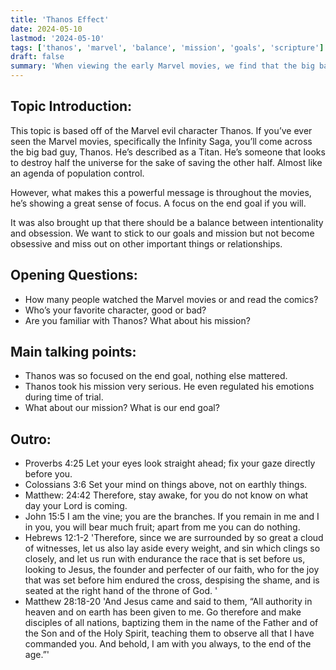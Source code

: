 ```yaml
---
title: 'Thanos Effect'
date: 2024-05-10
lastmod: '2024-05-10'
tags: ['thanos', 'marvel', 'balance', 'mission', 'goals', 'scripture']
draft: false
summary: 'When viewing the early Marvel movies, we find that the big bad guy Thanos, had a handful of things to teach us.'
---
```


## Topic Introduction:

This topic is based off of the Marvel evil character Thanos. If you’ve ever seen the Marvel movies, specifically the Infinity Saga, you’ll come across the big bad guy, Thanos. He’s described as a Titan. He’s someone that looks to destroy half the universe for the sake of saving the other half. Almost like an agenda of population control. 

However, what makes this a powerful message is throughout the movies, he’s showing a great sense of focus. A focus on the end goal if you will.

It was also brought up that there should be a balance between intentionality and obsession. We want to stick to our goals and mission but not become obsessive and miss out on other important things or relationships.

## Opening Questions:

- How many people watched the Marvel movies or and read the comics?
- Who’s your favorite character, good or bad?
- Are you familiar with Thanos? What about his mission?

## Main talking points:

- Thanos was so focused on the end goal, nothing else mattered.
- Thanos took his mission very serious. He even regulated his emotions during time of trial.
- What about our mission? What is our end goal?

## Outro:

- Proverbs 4:25 Let your eyes look straight ahead; fix your gaze directly before you.
- Colossians 3:6 Set your mind on things above, not on earthly things.
- Matthew: 24:42 Therefore, stay awake, for you do not know on what day your Lord is coming.
- John 15:5 I am the vine; you are the branches. If you remain in me and I in you, you will bear much fruit; apart from me you can do nothing.
- Hebrews 12:1-2 'Therefore, since we are surrounded by so great a cloud of witnesses, let us also lay aside every weight, and sin which clings so closely, and let us run with endurance the race that is set before us, looking to Jesus, the founder and perfecter of our faith, who for the joy that was set before him endured the cross, despising the shame, and is seated at the right hand of the throne of God. '
- Matthew 28:18-20 'And Jesus came and said to them, “All authority in heaven and on earth has been given to me. Go therefore and make disciples of all nations, baptizing them in the name of the Father and of the Son and of the Holy Spirit, teaching them to observe all that I have commanded you. And behold, I am with you always, to the end of the age.”'
